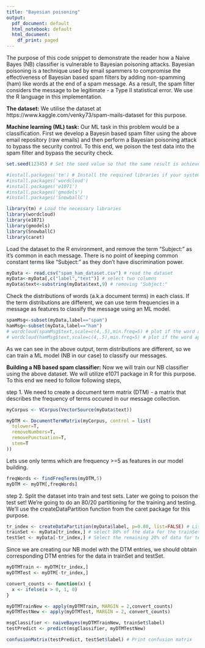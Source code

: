 ```yaml
---
title: "Bayesian poisoning"
output:
  pdf_document: default
  html_notebook: default
  html_document:
    df_print: paged
---
```

The purpose of this code snippet to demonstrate the reader how a Naive Bayes (NB) classifier is vulnerable to Bayesian poisoning attacks. Bayesian poisoning is a technique used by email spammers to compromise the effectiveness of Bayesian based spam filters by adding non-spamming (ham) like words at the end of a spam message. As a result, the spam filter considers the message to be legitimate - a Type II statistical error. We use the R language in this implementation.

**The dataset:** We utilise the dataset at https://www.kaggle.com/venky73/spam-mails-dataset for this purpose. 

**Machine learning (ML) task:** Our ML task in this problem would be a classification. First we develop a Bayesin based spam filter using the above email repository (raw emails) and then perform a Bayesian poisoning attack to bypass the security control. To this end, we poison the test data into the spam filter and bypass the security check.

```r
set.seed(12345) # Set the seed value so that the same result is achieved in each replication

#install.packages('tm') # Install the required libraries if your system does not have them
#install.packages('wordcloud')
#install.packages('e1071')
#install.packages('gmodels')
#install.packages('SnowballC')

library(tm) # Load the necessary libraries
library(wordcloud)
library(e1071)
library(gmodels)
library(SnowballC)
library(caret)

```

Load the dataset to the R environment, and remove the term "Subject:" as it's common in each message. There is no point of keeping common constant terms like "Subject:" as they don't have discrimination power.

```r
myData <- read.csv("spam_ham_dataset.csv") # read the dataset
myData<-myData[,c("label","text")] # select two columns
myData$text<-substring(myData$text,9) # removing "Subject:"
```

Check the distributions of words (a.k.a document terms) in each class. If the term distributions are different, we can use term frequencies in a message as features to classify the message using an ML model.

```r
spamMsg<-subset(myData,label=="spam")
hamMsg<-subset(myData,label=="ham")
# wordcloud(spamMsg$text,scale=c(4,.5),min.freq=5) # plot if the word apperas more than 5 times in the spam messages
# wordcloud(hamMsg$text,scale=c(4,.5),min.freq=5) # plot if the word apperas more than 5 times in the ham messages
```

As we can see in the above output, term distributions are different, so we can train a ML model (NB in our case) to classify our messages.

**Building a NB based spam classifier:** Now we will train our NB classifier using the above dataset. We will utilize e1071 package in R for this purpose. To this end we need to follow following steps,

step 1. We need to create a document term matrix (DTM) - a matrix that describes the frequency of terms occured in our message collection.

```r
myCorpus <- VCorpus(VectorSource(myData$text))

myDTM <- DocumentTermMatrix(myCorpus, control = list(
  tolower=T,
  removeNumbers=T,
  removePunctuation=T,
  stem=T
))
```

Lets use only terms which are frequency >=5 as features in our model building.

```r
freqWords <- findFreqTerms(myDTM,5)
myDTM <- myDTM[,freqWords]
```

step 2. Split the dataset into train and test sets. Later we going to poison the test set! We're going to do an 80/20 partitioning for the training and testing. We'll use the createDataPartition function from the caret package for this purpose.

```r
tr_index <- createDataPartition(myData$label, p=0.80, list=FALSE) # List of 80% of the rows
trainSet <- myData[tr_index,] # select 80% of the data for the trainSet
testSet <- myData[-tr_index,] # Select the remaining 20% of data for testSet
```

Since we are creating our NB model with the DTM entries, we should obtain corresponding DTM entries for the data in trainSet and testSet.

```r
myDTMTrain <- myDTM[tr_index,]
myDTMTest <- myDTM[-tr_index,]
```


```r
convert_counts <- function(x) {
  x <- ifelse(x > 0, 1, 0)
}

myDTMTrainNew <- apply(myDTMTrain, MARGIN = 2,convert_counts)
myDTMTestNew <- apply(myDTMTest, MARGIN = 2, convert_counts)
```



```r
msgClassifier <- naiveBayes(myDTMTrainNew, trainSet$label)
testPredict <- predict(msgClassifier, myDTMTestNew)
```

```r
confusionMatrix(testPredict, testSet$label) # Print confusion matrix 
```

